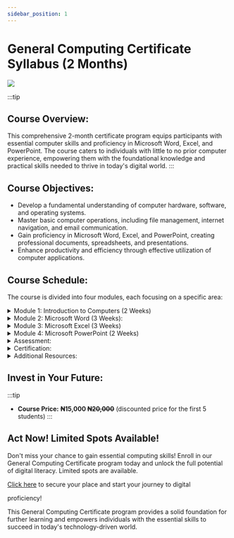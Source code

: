 ```yaml
---
sidebar_position: 1
---
```


# General Computing Certificate Syllabus (2 Months)

![](../img/gcc.png)

:::tip
## Course Overview:
This comprehensive 2-month certificate program equips participants with essential computer skills and proficiency in Microsoft Word, Excel, and PowerPoint. The course caters to individuals with little to no prior computer experience, empowering them with the foundational knowledge and practical skills needed to thrive in today's digital world.
:::

## Course Objectives:
- Develop a fundamental understanding of computer hardware, software, and operating systems.
- Master basic computer operations, including file management, internet navigation, and email communication.
- Gain proficiency in Microsoft Word, Excel, and PowerPoint, creating professional documents, spreadsheets, and presentations.
- Enhance productivity and efficiency through effective utilization of computer applications.

## Course Schedule:
The course is divided into four modules, each focusing on a specific area:

<details>
  <summary>Module 1: Introduction to Computers (2 Weeks)</summary>
- Computer Basics: Understanding computer components, hardware, software, and peripherals.
- Operating Systems: Introduction to operating systems (e.g., Windows, Linux) and basic operations.
- File Management: Creating, organizing, and managing files and folders.
- Internet Basics: Navigating the internet, using search engines, and understanding online safety.
- Email Communication: Setting up email accounts, composing and sending emails, and managing attachments.
</details>

<details>
    <summary>Module 2: Microsoft Word (3 Weeks):</summary>
- Word Processing Basics: Creating, formatting, and editing documents.
- Text Formatting: Applying styles, fonts, and paragraph settings.
- Tables and Lists: Creating and customizing tables and lists.
- Objects and Images: Inserting and formatting images, shapes, and other objects.
- Document Collaboration: Sharing and collaborating on documents with others.
</details>

<details>
    <summary>Module 3: Microsoft Excel (3 Weeks)</summary>
- Spreadsheet Basics: Creating and navigating spreadsheets, entering data, and using formulas.
- Formatting and Charts: Applying cell formatting, creating charts and graphs to visualize data.
- Functions and Formulas: Using built-in functions for calculations, data analysis, and automation.
- Data Management: Sorting, filtering, and managing large datasets.
</details>

<details>
    <summary>Module 4: Microsoft PowerPoint (2 Weeks)</summary>
- Presentation Basics: Creating and designing presentations, adding slides, and applying themes.
- Text and Objects: Inserting and formatting text, images, shapes, and multimedia content.
- Slide Transitions and Animations: Applying transitions and animations for engaging presentations.
- Presenting and Sharing: Delivering presentations and sharing them with others.
</details>

<details>
    <summary>Assessment:</summary>
- Continuous Assessment: Ongoing evaluation through quizzes, assignments, and practical exercises.
- Final Project: Participants will demonstrate their skills by creating a comprehensive project incorporating elements from all modules.
</details>

<details>
    <summary>Certification:</summary>
Upon successful completion of the course and final project, participants will receive a General Computing Certificate, validating their proficiency in basic computer operations and Microsoft Office applications.
</details>

<details>
    <summary>Additional Resources:</summary>
{/* - Access to online learning materials and tutorials. */}
- Practice exercises and sample projects.
- Support from instructors and teaching assistants.
</details>

## Invest in Your Future:
:::tip
- **Course Price:** **₦15,000 ~~₦20,000~~** (discounted price for the first 5 students)
:::

## Act Now! Limited Spots Available!
Don't miss your chance to gain essential computing skills! Enroll in our General Computing Certificate program today and unlock the full potential of digital literacy. Limited spots are available.

[Click here](#) to secure your place and start your journey to digital 

proficiency!

This General Computing Certificate program provides a solid foundation for further learning and empowers individuals with the essential skills to succeed in today's technology-driven world.
